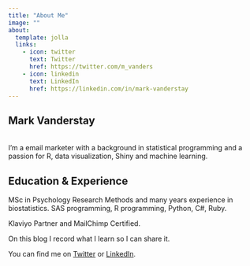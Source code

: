 ```yaml
---
title: "About Me"
image: ""
about:
  template: jolla
  links:
    - icon: twitter
      text: Twitter
      href: https://twitter.com/m_vanders
    - icon: linkedin
      text: LinkedIn
      href: https://linkedin.com/in/mark-vanderstay
---
```


## Mark Vanderstay

\
I'm a email marketer with a background in statistical programming and a passion for R, data visualization, Shiny and machine learning.\

## Education & Experience

MSc in Psychology Research Methods and many years experience in biostatistics. SAS programming, R programming, Python, C#, Ruby.

Klaviyo Partner and MailChimp Certified.

On this blog I record what I learn so I can share it.

You can find me on [Twitter](https://twitter.com/m_vanders) or [LinkedIn](https://linkedin.com/in/mark-vanderstay).
